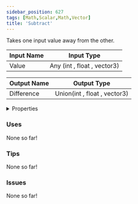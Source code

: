 ```yaml
---
sidebar_position: 627
tags: [Math,Scalar,Math,Vector]
title: 'Subtract'
---
```


Takes one input value away from the other.




<EsbSvg />

| Input Name | Input Type |
|-----------|-----------|
| Value | Any (int , float , vector3) |

| Output Name | Output Type |
|-----------|-----------|
| Difference | Union(int , float , vector3) |


<details>
  <summary>Properties</summary>
  <div>
    <div>
    <table>
      <thead>
        <tr>
          <th>Is beta required?</th>
          <th>❌</th>
        </tr>
        <tr>
          <th>Is this chip a trolling risk?</th>
          <th>❌</th>
        </tr>
        <tr>
          <th>Is this chip a role assignment risk?</th>
          <th>❌</th>
        </tr>
        <tr>
          <th>Chip UUID</th>
          <th>1fbb364c-1af0-44bb-a82b-905caeb6819a</th>
        </tr>
      </thead>
    </table>
    </div>
  </div>
</details>

### Uses

None so far!

### Tips

None so far!

### Issues

None so far!